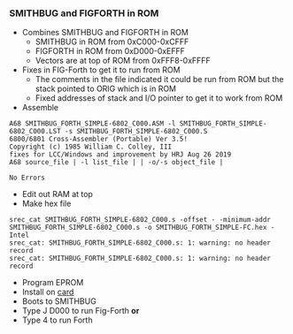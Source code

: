=== SMITHBUG and FIGFORTH in ROM ===

* Combines SMITHBUG and FIGFORTH in ROM
** SMITHBUG in ROM from 0xC000-0xCFFF
** FIGFORTH in ROM from 0xD000-0xEFFF
** Vectors are at top of ROM from 0xFFF8-0xFFFF
* Fixes in FIG-Forth to get it to run from ROM
** The comments in the file indicated it could be run from ROM but the stack pointed to ORIG which is in ROM
** Fixed addresses of stack and I/O pointer to get it to work from ROM
* Assemble
<PRE>
A68 SMITHBUG_FORTH_SIMPLE-6802_C000.ASM -l SMITHBUG_FORTH_SIMPLE-6802_C000.LST -s SMITHBUG_FORTH_SIMPLE-6802_C000.S
6800/6801 Cross-Assembler (Portable) Ver 3.5!
Copyright (c) 1985 William C. Colley, III
fixes for LCC/Windows and improvement by HRJ Aug 26 2019
A68 source_file | -l list_file | | -o/-s object_file |

No Errors
</PRE>

* Edit out RAM at top
* Make hex file

<PRE>
srec_cat SMITHBUG_FORTH_SIMPLE-6802_C000.s -offset - -minimum-addr SMITHBUG_FORTH_SIMPLE-6802_C000.s -o SMITHBUG_FORTH_SIMPLE-FC.hex -Intel
srec_cat: SMITHBUG_FORTH_SIMPLE-6802_C000.s: 1: warning: no header record
srec_cat: SMITHBUG_FORTH_SIMPLE-6802_C000.s: 1: warning: no header record
</PRE>

* Program EPROM
* Install on [http://land-boards.com/blwiki/index.php?title=SIMPLE-6802SIMPLE-6802 card]
* Boots to SMITHBUG
* Type J D000 to run Fig-Forth '''or'''
* Type 4 to run Forth
